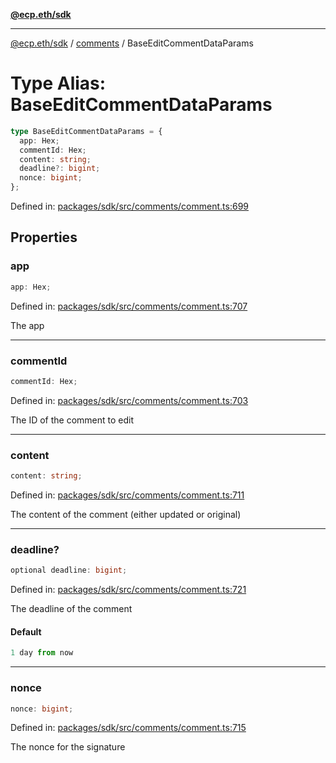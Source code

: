 [**@ecp.eth/sdk**](../../index.mdx)

***

[@ecp.eth/sdk](/sdk-reference/index.mdx) / [comments](/sdk-reference/comments/index.mdx) / BaseEditCommentDataParams

# Type Alias: BaseEditCommentDataParams

```ts
type BaseEditCommentDataParams = {
  app: Hex;
  commentId: Hex;
  content: string;
  deadline?: bigint;
  nonce: bigint;
};
```

Defined in: [packages/sdk/src/comments/comment.ts:699](https://github.com/ecp-eth/comments-monorepo/blob/main/packages/sdk/src/comments/comment.ts#L699)

## Properties

### app

```ts
app: Hex;
```

Defined in: [packages/sdk/src/comments/comment.ts:707](https://github.com/ecp-eth/comments-monorepo/blob/main/packages/sdk/src/comments/comment.ts#L707)

The app

***

### commentId

```ts
commentId: Hex;
```

Defined in: [packages/sdk/src/comments/comment.ts:703](https://github.com/ecp-eth/comments-monorepo/blob/main/packages/sdk/src/comments/comment.ts#L703)

The ID of the comment to edit

***

### content

```ts
content: string;
```

Defined in: [packages/sdk/src/comments/comment.ts:711](https://github.com/ecp-eth/comments-monorepo/blob/main/packages/sdk/src/comments/comment.ts#L711)

The content of the comment (either updated or original)

***

### deadline?

```ts
optional deadline: bigint;
```

Defined in: [packages/sdk/src/comments/comment.ts:721](https://github.com/ecp-eth/comments-monorepo/blob/main/packages/sdk/src/comments/comment.ts#L721)

The deadline of the comment

#### Default

```ts
1 day from now
```

***

### nonce

```ts
nonce: bigint;
```

Defined in: [packages/sdk/src/comments/comment.ts:715](https://github.com/ecp-eth/comments-monorepo/blob/main/packages/sdk/src/comments/comment.ts#L715)

The nonce for the signature
